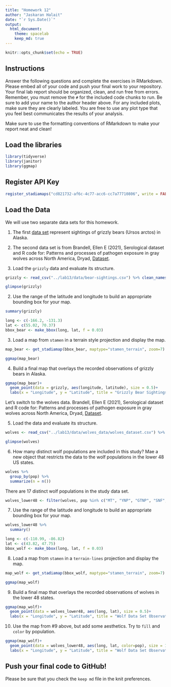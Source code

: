 ```yaml
---
title: "Homework 12"
author: "Jaskaran Halait"
date: "`r Sys.Date()`"
output:
  html_document: 
    theme: spacelab
    keep_md: true
---
```


```r
knitr::opts_chunk$set(echo = TRUE)
```

## Instructions
Answer the following questions and complete the exercises in RMarkdown. Please embed all of your code and push your final work to your repository. Your final lab report should be organized, clean, and run free from errors. Remember, you must remove the `#` for the included code chunks to run. Be sure to add your name to the author header above. For any included plots, make sure they are clearly labeled. You are free to use any plot type that you feel best communicates the results of your analysis.  

Make sure to use the formatting conventions of RMarkdown to make your report neat and clean!  

## Load the libraries  
```r
library(tidyverse)
library(janitor)
library(ggmap)
``` 

## Register API Key
```r
register_stadiamaps("cd821732-af6c-4c77-acc6-cc7a77710806", write = FALSE)
```

## Load the Data
We will use two separate data sets for this homework.  

1. The first [data set](https://rcweb.dartmouth.edu/~f002d69/workshops/index_rspatial.html) represent sightings of grizzly bears (Ursos arctos) in Alaska.  

2. The second data set is from Brandell, Ellen E (2021), Serological dataset and R code for: Patterns and processes of pathogen exposure in gray wolves across North America, Dryad, [Dataset](https://doi.org/10.5061/dryad.5hqbzkh51).  

1. Load the `grizzly` data and evaluate its structure.  

```r
grizzly <- read_csv("../lab13/data/bear-sightings.csv") %>% clean_names()
```

```r
glimpse(grizzly)
```

2. Use the range of the latitude and longitude to build an appropriate bounding box for your map. 

```r
summary(grizzly)
```

```r
long <- c(-166.2, -131.3)
lat <- c(55.02, 70.37)
bbox_bear <- make_bbox(long, lat, f = 0.03)
```

3. Load a map from `stamen` in a terrain style projection and display the map.  

```r
map_bear <- get_stadiamap(bbox_bear, maptype="stamen_terrain", zoom=7)
```

```r
ggmap(map_bear)
```

4. Build a final map that overlays the recorded observations of grizzly bears in Alaska.  

```r
ggmap(map_bear)+
  geom_point(data = grizzly, aes(longitude, latitude), size = 0.5)+
  labs(x = "Longitude", y = "Latitude", title = "Grizzly Bear Sightings")
```

Let's switch to the wolves data. Brandell, Ellen E (2021), Serological dataset and R code for: Patterns and processes of pathogen exposure in gray wolves across North America, Dryad, [Dataset](https://doi.org/10.5061/dryad.5hqbzkh51).  

5. Load the data and evaluate its structure.  

```r
wolves <- read_csv("../lab13/data/wolves_data/wolves_dataset.csv") %>% clean_names()
```

```r
glimpse(wolves)
```

6. How many distinct wolf populations are included in this study? Mae a new object that restricts the data to the wolf populations in the lower 48 US states.  

```r
wolves %>%
  group_by(pop) %>%
  summarize(n = n())
```

There are 17 distinct wolf populations in the study data set.

```r
wolves_lower48 <- filter(wolves, pop %in% c("MT", "YNP", "GTNP", "SNF", "MI"))
```

7. Use the range of the latitude and longitude to build an appropriate bounding box for your map. 

```r
wolves_lower48 %>%
  summary()
```

```r
long <- c(-110.99, -86.82)
lat <- c(43.82, 47.75)
bbox_wolf <- make_bbox(long, lat, f = 0.03)
```

8.  Load a map from `stamen` in a `terrain-lines` projection and display the map.  

```r
map_wolf <- get_stadiamap(bbox_wolf, maptype="stamen_terrain", zoom=7)
```

```r
ggmap(map_wolf)
```

9. Build a final map that overlays the recorded observations of wolves in the lower 48 states.  

```r
ggmap(map_wolf)+
  geom_point(data = wolves_lower48, aes(long, lat), size = 0.5)+
  labs(x = "Longitude", y = "Latitude", title = "Wolf Data Set Observations from the Lower 48 States")
```

10. Use the map from #9 above, but add some aesthetics. Try to `fill` and `color` by population.  

```r
ggmap(map_wolf)+
  geom_point(data = wolves_lower48, aes(long, lat, color=pop), size = 1)+
  labs(x = "Longitude", y = "Latitude", title = "Wolf Data Set Observations from the Lower 48 States")
```

## Push your final code to GitHub!
Please be sure that you check the `keep md` file in the knit preferences. 